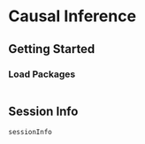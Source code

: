# Causal Inference {#sec-causalInference}

## Getting Started {#sec-causalInferenceGettingStarted}

### Load Packages {#sec-causalInferenceLoadPackages}

```r

```

::: {.content-visible when-format="html"}

## Session Info {#sec-causalInferenceSessionInfo}

```r
sessionInfo
```

:::
